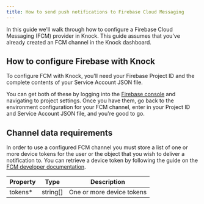 ```yaml
---
title: How to send push notifications to Firebase Cloud Messaging
---
```


In this guide we'll walk through how to configure a Firebase Cloud Messaging (FCM) provider in Knock. This guide assumes that you've already created an FCM channel in the Knock dashboard.

## How to configure Firebase with Knock

To configure FCM with Knock, you'll need your Firebase Project ID and the complete contents of your Service Account JSON file.

You can get both of these by logging into the [Firebase console](https://console.firebase.google.com/) and navigating to project settings. Once you have them, go back to the environment configuration for your FCM channel, enter in your Project ID and Service Account JSON file, and you're good to go.

## Channel data requirements

In order to use a configured FCM channel you must store a list of one or more device tokens for the user or the object that you wish to deliver a notification to. You can retrieve a device token by following the guide on the [FCM developer documentation](https://firebase.google.com/docs/cloud-messaging/android/client).

| Property | Type     | Description               |
| -------- | -------- | ------------------------- |
| tokens\* | string[] | One or more device tokens |
